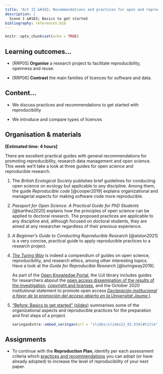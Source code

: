 ```yaml
---
title: "Act II &#183; Recommendations and practices for open and reproducbile research"
description: |
  Scene 1 &#183; Basics to get started
bibliography: references.bib
---
```


```r
knitr::opts_chunk$set(echo = TRUE)
```

## Learning outcomes...

-   [RRP05] **Organise** a research project to facilitate reproducibility, openness and reuse.

-   [RRP06] **Contrast** the main families of licences for software and data.


## Content...

-   We discuss practices and recommendations to get started with reproducibility

-   We introduce and compare types of licences


## Organisation & materials

**[Estimated time: 4 hours]**


There are excellent practical guides with general recommendations for promoting reproducibility, research data management and open science. This week we'll take a look at three guides for open science and reproducible research.

1. The *British Ecological Society* publishes brief guidelines for conducting open science on ecology but applicable to any discipline. Among them, the guide *Reproducible code* [@cooper2019] explains organizational and managerial aspects for making software code more reproducible.

2. *Passport for Open Science: A Practical Guide for PhD Students* [@barthez2020] explains how the principles of open science can be applied to doctoral research. The proposed practices are applicable to any discipline and, although focused on doctoral students, they are aimed at any researcher regardless of their previous experience.

3. *A Beginner's Guide to Conducting Reproducible Research* [@alston2021] is a very concise, practical guide to apply reproducible practices to a research project. 

4.  [*The Turing Way*](https://the-turing-way.netlify.app/welcome.html) is indeed a compendium of guides on open science, reproducibility, and research ethics, among other interesting topics. Have a look at the *Guide for Reproducible Research* [@turingway2019].

    <aside>

    As part of the [Open Knowledge Portal](https://www.uji.es/serveis/cd/bib/pco/), the UJI library includes guides for researchers abpout the [open access dissemination of the results of the investigation](https://www.uji.es/serveis/cd/bib/serveis/investigacio/oa/), [copyright and licenses](https://www.uji.es/serveis/cd/bib/pco/base/drets2/), and the October 2020 institutional statement to promote open access [_Declaración institucional a favor de la promoción del acceso abierto en la Universitat Jaume I_](http://www.uji.es/upo/rest/contenido/630998650/raw?idioma=es).

    </aside>

4.  ["Before: Basics to get started" (slides)](slides/slides21_01.html) <!--([y video](https://drive.google.com/file/d/1ClXP52SNq-aW2XC9lGj3lG0C0TNPjpxD/view?usp=sharing)) --> summarises some of the organizational aspects and reproducible practices for the preparation and first steps of a project.

    ```r
    xaringanExtra::embed_xaringan(url = "slides/slides21_01.html#title", ratio = "16:9")
    ```


<!--
Comenta sobre el tipo de licencia para software y para datos que utilizas normalmente (si lo haces), y cuál utilizarías en el caso de que nunca hayas especificado una licencia.

Según los tres aspectos a mejorar (limitaciones) que identificaste en la sesión anterior, reflexiona y selecciona las prácticas que puedes llevar a cabo para superar dichas limitaciones en tu próximo artículo de investigación

6.  Lee las dos primeras secciones (*Software Citation Principles*, *Motivation*) del artículo *Software citation principles* [@smith2016]. Luego, salta al Anexo B (*Software citation use cases*), que enumera situaciones de uso de software que se pueden dar en un artículo. ¿Qué casos de usos (selecciona 3 como máximo) se dan habitualmente en tus artículos? De estos, ¿en cuantos de ellos citas el software correctamente?.

-->

## Assignments

-   To continue with the **Reproduction Plan**, identify per each assessment criteria which [practices and recommendations](slides/slides21_01.html#summary) you can adopt (or have already adopted) to increase the level of reproducibility of your next paper.


<!--
-   Sube tu auto-reflexión (actividades 3, 5 y 6) en el foro **Auto-reflexión de prácticas, licencias y citación** en el Aula Virutal e indica también la disciplina a la que perteneces en el mensaje.
-->

